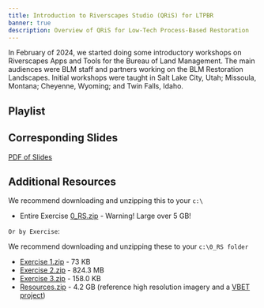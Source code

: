 ```yaml
---
title: Introduction to Riverscapes Studio (QRiS) for LTPBR
banner: true
description: Overview of QRiS for Low-Tech Process-Based Restoration 
---
```


In February of 2024, we started doing some introductory workshops on Riverscapes Apps and Tools for the Bureau of Land Management. The main audiences were BLM staff and partners working on the BLM Restoration Landscapes. Initial workshops were taught in Salt Lake City, Utah; Missoula, Montana; Cheyenne, Wyoming; and Twin Falls, Idaho.

## Playlist 

<YouTubeEmbed videoId="videoseries?si=ShLyh1OooBaksIn1&amp;list=PLPBzerSDWJej2R0TR90YVxM8doeDHwcGa" />

## Corresponding Slides

<GoogleSlides
  src="https://docs.google.com/presentation/d/e/2PACX-1vRKXrlMxctyz9PMHHsCOhTcJmaackbue5Kcpne-H3daL_8f6i5rJkLIdY-iBEQaFe19Cqyp5lkIc0gH/embed?start=false&amp;loop=false&amp;delayms=3000"
  width={800}
  height={600}
/>

[PDF of Slides](https://s3.us-west-2.amazonaws.com/etalweb.joewheaton.org/RiverscapesConsortium/QRiS/BLM+QRIS+Demo.pdf)

## Additional Resources

We recommend downloading and unzipping this to your `c:\`

- Entire Exercise [0_RS.zip](https://s3.us-west-2.amazonaws.com/etalweb.joewheaton.org/RiverscapesConsortium/QRiS/0_RS.zip) - Warning! Large over 5 GB!

`Or by Exercise`:

We recommend downloading and unzipping these to your `c:\0_RS folder`

- [Exercise 1.zip](https://s3.us-west-2.amazonaws.com/etalweb.joewheaton.org/RiverscapesConsortium/QRiS/Excercise+1.zip) - 73 KB
- [Exercise 2.zip](https://s3.us-west-2.amazonaws.com/etalweb.joewheaton.org/RiverscapesConsortium/QRiS/Excercise+2.zip) - 824.3 MB
- [Exercise 3.zip](https://s3.us-west-2.amazonaws.com/etalweb.joewheaton.org/RiverscapesConsortium/QRiS/Excercise+3.zip) - 158.0 KB
- [Resources.zip](https://s3.us-west-2.amazonaws.com/etalweb.joewheaton.org/RiverscapesConsortium/QRiS/Resources.zip) - 4.2 GB (reference high resolution imagery and a [VBET project](https://data.riverscapes.net/p/4d1c646b-aaca-496c-87f0-3b4c285c1f39/))
